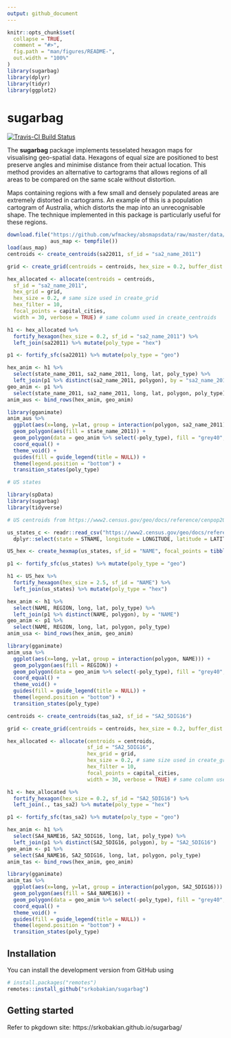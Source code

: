 ```yaml
---
output: github_document
---
```


<!-- README.md is generated from this README.Rmd. Please edit this file -->

```r
knitr::opts_chunk$set(
  collapse = TRUE,
  comment = "#>",
  fig.path = "man/figures/README-",
  out.width = "100%"
)
library(sugarbag)
library(dplyr)
library(tidyr)
library(ggplot2)
```
# sugarbag

[![Travis-CI Build Status](https://travis-ci.org/srkobakian/sugarbag.svg?branch=master)](https://travis-ci.org/srkobakian/sugarbag)

The **sugarbag** package implements tesselated hexagon maps for visualising geo-spatial data. Hexagons of equal size are positioned to best preserve angles and minimise distance from their actual location. This method provides an alternative to cartograms that allows regions of all areas to be compared on the same scale without distortion.

Maps containing regions with a few small and densely populated areas are extremely distorted in cartograms. An example of this is a population cartogram of Australia, which distorts the map into an unrecognisable shape. The technique implemented in this package is particularly useful for these regions.


```r
download.file("https://github.com/wfmackey/absmapsdata/raw/master/data/sa22011.rda",
              aus_map <- tempfile())
load(aus_map)
centroids <- create_centroids(sa22011, sf_id = "sa2_name_2011")

grid <- create_grid(centroids = centroids, hex_size = 0.2, buffer_dist = 5)

hex_allocated <- allocate(centroids = centroids,
  sf_id = "sa2_name_2011",
  hex_grid = grid,
  hex_size = 0.2, # same size used in create_grid
  hex_filter = 10,
  focal_points = capital_cities,
  width = 30, verbose = TRUE) # same column used in create_centroids

h1 <- hex_allocated %>%
  fortify_hexagon(hex_size = 0.2, sf_id = "sa2_name_2011") %>%
  left_join(sa22011) %>% mutate(poly_type = "hex")

p1 <- fortify_sfc(sa22011) %>% mutate(poly_type = "geo")

hex_anim <- h1 %>% 
  select(state_name_2011, sa2_name_2011, long, lat, poly_type) %>% 
  left_join(p1 %>% distinct(sa2_name_2011, polygon), by = "sa2_name_2011")
geo_anim <- p1 %>% 
  select(state_name_2011, sa2_name_2011, long, lat, polygon, poly_type)
anim_aus <- bind_rows(hex_anim, geo_anim)

library(gganimate)
anim_aus %>% 
  ggplot(aes(x=long, y=lat, group = interaction(polygon, sa2_name_2011))) +
  geom_polygon(aes(fill = state_name_2011)) +
  geom_polygon(data = geo_anim %>% select(-poly_type), fill = "grey40", alpha = 0.05) + 
  coord_equal() + 
  theme_void() + 
  guides(fill = guide_legend(title = NULL)) + 
  theme(legend.position = "bottom") +
  transition_states(poly_type)
```

```r
# US states

library(spData)
library(sugarbag)
library(tidyverse)

# US centroids from https://www2.census.gov/geo/docs/reference/cenpop2010/CenPop2010_Mean_ST.txt

us_states_c <- readr::read_csv("https://www2.census.gov/geo/docs/reference/cenpop2010/CenPop2010_Mean_ST.txt") %>%
  dplyr::select(state = STNAME, longitude = LONGITUDE, latitude = LATITUDE, population = POPULATION)

US_hex <- create_hexmap(us_states, sf_id = "NAME", focal_points = tibble(USA = "center", longitude = -99.4, latitude = 39.4), hex_size = 2.5)

p1 <- fortify_sfc(us_states) %>% mutate(poly_type = "geo")

h1 <- US_hex %>%
  fortify_hexagon(hex_size = 2.5, sf_id = "NAME") %>%
  left_join(us_states) %>% mutate(poly_type = "hex")

hex_anim <- h1 %>% 
  select(NAME, REGION, long, lat, poly_type) %>% 
  left_join(p1 %>% distinct(NAME, polygon), by = "NAME")
geo_anim <- p1 %>% 
  select(NAME, REGION, long, lat, polygon, poly_type)
anim_usa <- bind_rows(hex_anim, geo_anim)

library(gganimate)
anim_usa %>% 
  ggplot(aes(x=long, y=lat, group = interaction(polygon, NAME))) +
  geom_polygon(aes(fill = REGION)) +
  geom_polygon(data = geo_anim %>% select(-poly_type), fill = "grey40", alpha = 0.05) + 
  coord_equal() + 
  theme_void() + 
  guides(fill = guide_legend(title = NULL)) + 
  theme(legend.position = "bottom") +
  transition_states(poly_type)
```


```r
centroids <- create_centroids(tas_sa2, sf_id = "SA2_5DIG16")

grid <- create_grid(centroids = centroids, hex_size = 0.2, buffer_dist = 1.2)

hex_allocated <- allocate(centroids = centroids,
                          sf_id = "SA2_5DIG16",
                          hex_grid = grid,
                          hex_size = 0.2, # same size used in create_grid
                          hex_filter = 10,
                          focal_points = capital_cities,
                          width = 30, verbose = TRUE) # same column used in create_centroids

h1 <- hex_allocated %>%
  fortify_hexagon(hex_size = 0.2, sf_id = "SA2_5DIG16") %>%
  left_join(., tas_sa2) %>% mutate(poly_type = "hex")

p1 <- fortify_sfc(tas_sa2) %>% mutate(poly_type = "geo")

hex_anim <- h1 %>% 
  select(SA4_NAME16, SA2_5DIG16, long, lat, poly_type) %>% 
  left_join(p1 %>% distinct(SA2_5DIG16, polygon), by = "SA2_5DIG16")
geo_anim <- p1 %>% 
  select(SA4_NAME16, SA2_5DIG16, long, lat, polygon, poly_type)
anim_tas <- bind_rows(hex_anim, geo_anim)

library(gganimate)
anim_tas %>% 
  ggplot(aes(x=long, y=lat, group = interaction(polygon, SA2_5DIG16))) +
  geom_polygon(aes(fill = SA4_NAME16)) +
  geom_polygon(data = geo_anim %>% select(-poly_type), fill = "grey40", alpha = 0.05) + 
  coord_equal() + 
  theme_void() + 
  guides(fill = guide_legend(title = NULL)) + 
  theme(legend.position = "bottom") +
  transition_states(poly_type)
```


## Installation

<!-- You can install the released version of sugarbag from [CRAN](https://CRAN.R-project.org) with: -->

<!-- ``` r -->
<!-- install.packages("sugarbag") -->
<!-- ``` -->

You can install the development version from GitHub using

```r
# install.packages("remotes")
remotes::install_github("srkobakian/sugarbag")
```

## Getting started

Refer to pkgdown site: https://srkobakian.github.io/sugarbag/
